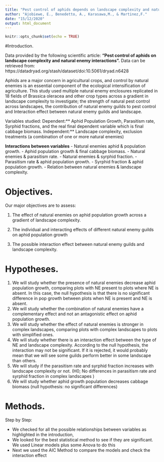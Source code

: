 ```yaml
---
title: "Pest control of aphids depends on landscape complexity and natural enemy interactions"
author: "Ajobiewe, E., Benedetto, A., Karasawa,M., & Martinez,F."
date: "15/12/2020"
output: html_document
---
```


```r
knitr::opts_chunk$set(echo = TRUE)
```
#Introduction.

Data provided by the following scientific article: **“Pest control of aphids on landscape complexity and natural enemy interactions”.** 
Data can be retrieved from: https://datadryad.org/stash/dataset/doi:10.5061/dryad.n6428

Aphids are a major concern in agricultural crops, and control by natural enemies is an essential component of the ecological intensification of agriculture. 
This study used multiple natural enemy enclosures replicated in 18 fields of Brassica oleracea and other crop types across a gradient in landscape complexity to investigate;
the strength of natural pest control across landscapes, the contribution of natural enemy guilds to pest control and Interaction effect between natural enemy guilds and landscape. 

Variables studied:
Dependent:** Aphid Population Growth, Parasitism rate, Syrphid fractions, and the real final dependent variable which is final cabbage biomass. 
Independent:** Landscape complexity, exclusion treatments (a combination of one or more natural enemies)

**Interactions between variables**
-	Natural enemies aphid & population growth.
-	Aphid population growth & final cabbage biomass.
-	Natural enemies & parasitism rate.
-	Natural enemies & syrphid fraction.
-	Parasitism rate & aphid population growth. 
-	Syrphid fraction & aphid population growth. 
-	Relation between natural enemies & landscape complexity. 

# Objectives.

Our major objectives are to assess:

1.   The effect of natural enemies on aphid population growth across a gradient of landscape complexity.

2.   The individual and interacting effects of different natural enemy guilds on aphid population growth

3.   The possible interaction effect between natural enemy guilds and landscape complexity.

# Hypotheses.

1.	We will study whether the presence of natural enemies decrease aphid population growth, comparing plots with NE present to plots where NE is absent. In this case, the null hypothesis is that there is no significant difference in pop growth between plots when NE is present and NE is absent. 
2. We will study whether the combination of natural enemies have a complementary effect and not an antagonistic effect on aphid population growth. 
3.	We will study whether the effect of natural enemies is stronger in complex landscapes, comparing plots with complex landscapes to plots with simplified ones. 
4.	We will study whether there is an interaction effect between the type of NE and landscape complexity. According to the null hypothesis, the interaction may not be significant. If it is rejected, it would probably mean that we will see some guilds perform better in some landscape than others.
5.	We will study if the parasitism rate and syrphid fraction increases with landscape complexity or not. (H0; No differences in parasitism rate and syrphid fraction in complex landscapes )
6.	We will study whether aphid growth population decreases cabbage biomass (null hypothesis: no significant differences)

# Methods.
Step by Step:

- We checked for all the possible relationships between variables as highlighted in the introduction, 
- We looked for the best statistical method to see if they are significant. We used Linear models plus some Anova to do this
- Next we used the AIC Method to compare the models and check the interaction effect

